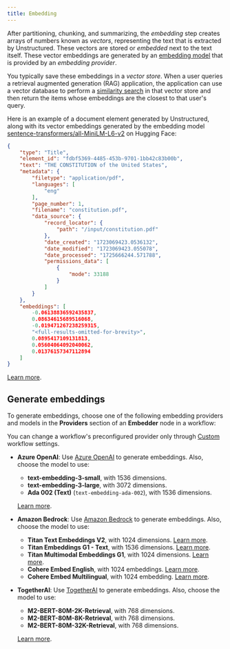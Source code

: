 ```yaml
---
title: Embedding
---
```


After partitioning, chunking, and summarizing, the _embedding_ step creates arrays of numbers 
known as _vectors_, representing the text that is extracted by Unstructured. 
These vectors are stored or _embedded_ next to the text itself. These vector embeddings are generated by an 
[embedding model](https://python.langchain.com/v0.2/docs/concepts/#embedding-models) that is provided by 
an _embedding provider_.

You typically save these embeddings in a _vector store_. 
When a user queries a retrieval augmented generation (RAG) application, the application can use a vector database to perform 
a [similarity search](https://www.pinecone.io/learn/what-is-similarity-search/) in that vector store 
and then return the items whose embeddings are the closest to that user's query.

Here is an example of a document element generated by Unstructured, along with its vector embeddings generated by 
the embedding model [sentence-transformers/all-MiniLM-L6-v2](https://huggingface.co/sentence-transformers/all-MiniLM-L6-v2) 
on Hugging Face:

```json
{
    "type": "Title",
    "element_id": "fdbf5369-4485-453b-9701-1bb42c83b00b",
    "text": "THE CONSTITUTION of the United States",
    "metadata": {
        "filetype": "application/pdf",
        "languages": [
            "eng"
        ],
        "page_number": 1,
        "filename": "constitution.pdf",
        "data_source": {
            "record_locator": {
                "path": "/input/constitution.pdf"
            },
            "date_created": "1723069423.0536132",
            "date_modified": "1723069423.055078",
            "date_processed": "1725666244.571788",
            "permissions_data": [
                { 
                    "mode": 33188
                }
            ]
        }
    },
    "embeddings": [
        -0.06138836592435837,
        0.08634615689516068,
        -0.019471267238259315,
        "<full-results-omitted-for-brevity>",
        0.0895417109131813,
        0.05604064092040062,
        0.01376157347112894
    ]
}
```

[Learn more](https://unstructured.io/blog/understanding-embedding-models-make-an-informed-choice-for-your-rag).

## Generate embeddings

To generate embeddings, choose one of the following embedding providers and models in the **Providers** section of an **Embedder** node in a workflow:

<Note>You can change a workflow's preconfigured provider only through [Custom](/platform/workflows#create-a-custom-workflow) workflow settings.</Note>

- **Azure OpenAI**: Use [Azure OpenAI](https://azure.microsoft.com/products/ai-services/openai-service) to generate embeddings. Also, choose the model to use:

  - **text-embedding-3-small**, with 1536 dimensions.
  - **text-embedding-3-large**, with 3072 dimensions.
  - **Ada 002 (Text)** (`text-embedding-ada-002`), with 1536 dimensions.

  [Learn more](https://learn.microsoft.com/azure/ai-services/openai/concepts/models#embeddings).

- **Amazon Bedrock**: Use [Amazon Bedrock](https://aws.amazon.com/bedrock) to generate embeddings. Also, choose the model to use:

  - **Titan Text Embeddings V2**, with 1024 dimensions. [Learn more](https://docs.aws.amazon.com/bedrock/latest/userguide/titan-embedding-models.html).
  - **Titan Embeddings G1 - Text**, with 1536 dimensions. [Learn more](https://docs.aws.amazon.com/bedrock/latest/userguide/titan-embedding-models.html).
  - **Titan Multimodal Embeddings G1**, with 1024 dimensions. [Learn more](https://docs.aws.amazon.com/bedrock/latest/userguide/titan-multiemb-models.html).
  - **Cohere Embed English**, with 1024 embeddings. [Learn more](https://docs.aws.amazon.com/bedrock/latest/userguide/model-parameters-embed.html).
  - **Cohere Embed Multilingual**, with 1024 embedding. [Learn more](https://docs.aws.amazon.com/bedrock/latest/userguide/model-parameters-embed.html).

- **TogetherAI**: Use [TogetherAI](https://www.together.ai/) to generate embeddings. Also, choose the model to use:

  - **M2-BERT-80M-2K-Retrieval**, with 768 dimensions.
  - **M2-BERT-80M-8K-Retrieval**, with 768 dimensions.
  - **M2-BERT-80M-32K-Retrieval**, with 768 dimensions.
  
  [Learn more](https://docs.together.ai/docs/serverless-models#embedding-models).